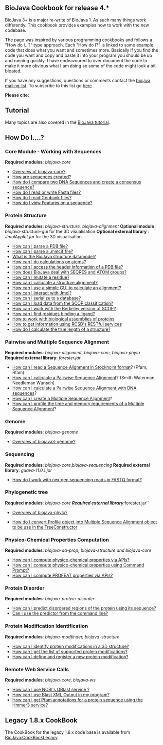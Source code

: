 == BioJava Cookbook for release 4.*==

BioJava 3+ is a major re-write of BioJava 1. As such many things work differently. This cookbook provides examples how to work with the new codebase.

The page was inspired by various programming cookbooks and follows a "How do I...?" type approach. Each "How do I?" is linked to some example code that does what you want and sometimes more. Basically if you find the code you want and copy and paste it into your program you should be up and running quickly. I have endeavoured to over document the code to make it more obvious what I am doing so some of the code might look a bit bloated.

If you have any suggestions, questions or comments contact the [mailto:biojava-l@biojava.org biojava mailing list]. To subscribe to this list go [http://biojava.org/mailman/listinfo/biojava-l here]

'''Please cite:'''

{{Reference2012}}

== Tutorial ==

Many topics are also covered in the [https://github.com/biojava/biojava-tutorial BioJava tutorial].

== How Do I....? ==

===  Core Module - Working with Sequences ===
'''Required modules''': ''biojava-core''
* [[BioJava:CookBook:Core:Overview|Overview of biojava-core?]]
* [[BioJava:CookBook:Core:Sequences|How are sequences created?]]
* [[BioJava:CookBook:Core:SequenceCompare|How do I compare two DNA Sequences and create a consensus sequence?]]
* [[BioJava:CookBook:Core:FastaReadWrite|How do I read or write Fasta files?]]
* [[BioJava:CookBook:Core:GenbankRead|How do I read Genbank files?]]
* [[BioJava:CookBook:Core:SequenceFeaturePanel|How do I view Features on a sequence?]]

=== Protein Structure ===

'''Required modules''': ''biojava-structure,  biojava-alignment'' 
'''Optional module''' : ''biojava-structure-gui'' for the 3D visualisation
'''Optional external library''' : ''JmolApplet.jar'' for the 3D visualisation

* [[BioJava:CookBook:PDB:read3.0|How can I parse a PDB file?]]
* [[BioJava:CookBook:PDB:mmcif|How can I parse a .mmcif file?]]
* [[BioJava:CookBook:PDB:datamodel|What is the BioJava structure datamodel?]]
* [[BioJava:CookBook:PDB:atomsCalc|How can I do calculations on atoms?]]
* [[BioJava:CookBook:PDB:header|How can I access the header information of a PDB file?]]
* [[BioJava:CookBook:PDB:seqres|How does BioJava deal with SEQRES and ATOM groups?]]
* [[BioJava:CookBook:PDB:mutate|How can I mutate a residue?]]
* [[BioJava:CookBook:PDB:align|How can I calculate a structure alignment?]]
* [[BioJava:CookBook:PDB:alignGUI|How can I use a simple GUI to calculate an alignment?]]
* [[BioJava:CookBook:PDB:Jmol|How can I interact with Jmol?]]
* [[BioJava:CookBook:PDB:hibernate|How can I serialize to a database?]]
* [[BioJava:CookBook:PDB:SCOP|How can I load data from the SCOP classification?]]
* [[BioJava:CookBook:PDBP:BerkeleySCOP|How can I work with the Berkeley version of SCOP?]]
* [[BioJava:CookBook:PDB:ligands|How can I find residues binding a ligand?]]
* [[BioJava:CookBook:PDB:bioassembly|How to work with biological assemblies of proteins]]
* [[BioJava:CookBook:PDB:restful|How to get information using RCSB's RESTful services]]
* [[BioJava:CookBook:PDB:restful|How do I calculate the true length of a structure?]]

=== Pairwise and Multiple Sequence Alignment  ===

'''Required modules''': ''biojava-alignment, biojava-core,  biojava-phylo''
'''Required external library''': ''forester.jar''

* [[BioJava:CookBook3:Stockholm|How can I read a Sequence Alignment in Stockholm format]]? (Pfam, Rfam)
* [[BioJava:CookBook3:PSA|How can I calculate a Pairwise Sequence Alignment]]? (Smith Waterman, Needleman Wunsch)
* [[BioJava:CookBook3:PSA_DNA|How can I calculate a Pairwise Sequence Alignment with DNA sequences]]?
* [[BioJava:CookBook3:MSA|How can I create a Multiple Sequence Alignment]]?
* [[BioJava:CookBook3:MSAProfiler|How can I profile the time and memory requirements of a Multiple Sequence Alignment]]?

=== Genome ===
'''Required modules''': ''biojava-genome''
* [[BioJava:CookBook:genome:Overview|Overview of biojava3-genome?]]


=== Sequencing ===

'''Required modules''': ''biojava-core'',''biojava-sequencing''
'''Required external library''': ''guava-11.0.1.jar''

* [[Biojava:CookBook3:FASTQ|How do I work with nextgen sequencing reads in FASTQ format?]]


=== Phylogenetic tree ===

'''Required modules''': ''biojava-core 
'''Required external library''': ''forester.jar''

* [[BioJava:CookBook:Phylo:Overview|Overview of biojava-phylo?]]

*[[BioJava:CookBook:Phylo:ProfileToMSA|How do I convert Profile object into Multiple Sequence Alignment object to be use in the TreeConstructor]]


=== Physico-Chemical Properties Computation ===
'''Required modules''': ''biojava-aa-prop, biojava-structure and biojava-core'' 
* [[BioJava:CookBook:AAPROP:main|How can I compute physico-chemical properties via APIs?]]
* [[BioJava:CookBook:AAPROP:commandprompt|How can I compute physico-chemical properties using Command Prompt?]]
* [[BioJava:CookBook:AAPROP:profeat|How can I compute PROFEAT properties via APIs?]]


=== Protein Disorder  ===
'''Required modules''': ''biojava-protein-disorder''
* [[BioJava:CookBook3:ProteinDisorder|How can I predict disordered regions of the protein using its sequence?]]
* [[BioJava:CookBook3:ProteinDisorderCLI|Can I use the predictor from the command line?]]


=== Protein Modification Identification ===

'''Required modules''': ''biojava-modfinder, biojava-structure''

* [[BioJava:CookBook3:ModFinder|How can I identify protein modifications in a 3D structure?]]
* [[BioJava:CookBook3:SupportedProtMod|How can I get the list of supported protein modifications?]]
* [[BioJava:CookBook3:AddProtMod|How can I define and register a new protein modification?]]

=== Remote Web Service Calls ===

'''Required modules''': ''biojava-core, biojava-ws''

* [[BioJava:CookBook3:NCBIQBlastService|How can I use NCBI's QBlast service ?]]
* [[BioJava:CookBook3:ParsingBlastXMLOutput|How can I use Blast XML Output in my program?]]
* [[BioJava:CookBook3:HmmerService|How can I get Pfam annotations for a protein sequence using the Hmmer3 service?]]

== Legacy 1.8.x CookBook ==

The CookBook for the legacy 1.8.x code base is available from [[BioJava:CookBookLegacy]].